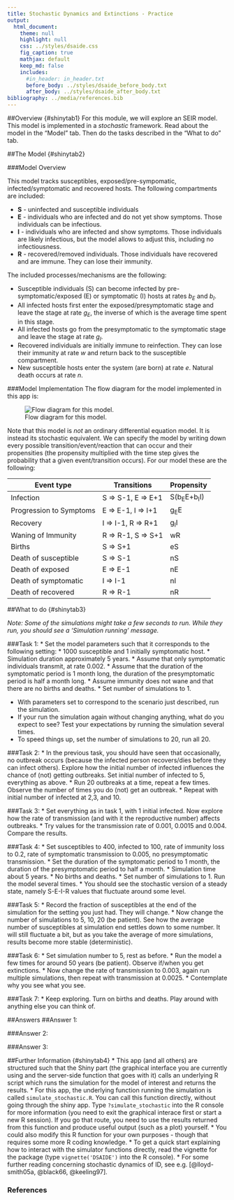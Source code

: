 ```yaml
---
title: Stochastic Dynamics and Extinctions - Practice
output:
  html_document:
    theme: null
    highlight: null
    css: ../styles/dsaide.css
    fig_caption: true
    mathjax: default 
    keep_md: false
    includes:
      #in_header: in_header.txt
      before_body: ../styles/dsaide_before_body.txt
      after_body: ../styles/dsaide_after_body.txt 
bibliography: ../media/references.bib
---
```


##Overview {#shinytab1}
For this module, we will explore an SEIR model. This model is implemented in a _stochastic_ framework. Read about the model in the "Model" tab. Then do the tasks described in the "What to do" tab.

##The Model {#shinytab2}

###Model Overview

This model tracks susceptibles, exposed/pre-sympomatic, infected/symptomatic and recovered hosts. 
The following compartments are included:  

* **S** - uninfected and susceptible individuals 
* **E** - individuals who are infected and do not yet show symptoms. Those individuals can be infectious.
* **I** - individuals who are infected and show symptoms. Those individuals are likely infectious, but the model allows to adjust this, including no infectiousness.
* **R** - recovered/removed individuals. Those individuals have recovered and are immune. They can lose their immunity.


The included processes/mechanisms are the following:

* Susceptible individuals (S) can become infected by pre-symptomatic/exposed (E) or symptomatic (I) hosts at rates _b~E~_ and _b~I~_. 
* All infected hosts first enter the exposed/presymptomatic stage and leave the stage at rate _g~E~_, the inverse of which is the average time spent in this stage. 
* All infected hosts go from the presymptomatic to the symptomatic stage and leave the stage at rate _g~I~_. 
* Recovered individuals are initially immune to reinfection. They can lose their immunity at rate _w_ and return back to the susceptible compartment. 
* New susceptible hosts enter the system (are born) at rate _e_. Natural death occurs at rate _n_.



###Model Implementation
The flow diagram for the model implemented in this app is:

![Flow diagram for this model.](../media/stochasticmodel.png)


Note that this model is _not_ an ordinary differential equation model. It is instead its stochastic equivalent.
We can specify the model by writing down every possible transition/event/reaction that can occur and their propensities (the propensity multiplied with the
time step gives the probability that a given event/transition occurs). For our model these are the following:

Event type              |  Transitions        |   Propensity      |
----------              |  -----------        |   ----------      |
Infection               |  S => S-1, E => E+1 |   S(b~E~E+b~I~I)  |
Progression to Symptoms |  E => E-1, I => I+1 |   g~E~E           |
Recovery                |  I => I-1, R => R+1 |   g~I~I           |
Waning of Immunity      |  R => R-1, S => S+1 |   wR          |
Births                  |  S => S+1           |   eS          |
Death of susceptible    |  S => S-1           |   nS          | 
Death of exposed        |  E => E-1           |   nE          |
Death of symptomatic    |  I => I-1           |   nI          |
Death of recovered      |  R => R-1           |   nR          |




##What to do {#shinytab3}

_Note: Some of the simulations might take a few seconds to run. While they run, you should see a 'Simulation running' message._

###Task 1: 
* Set the model parameters such that it corresponds to the following setting: 
    * 1000 susceptible and 1 initially symptomatic host.
    * Simulation duration approximately 5 years.
    * Assume that only symptomatic individuals transmit, at rate 0.002. 
    * Assume that the duration of the symptomatic period is 1 month long, the duration of the presymptomatic period is half a month long. 
    * Assume immunity does not wane and that there are no births and deaths.
    * Set number of simulations to 1.
    
* With parameters set to correspond to the scenario just described, run the simulation.
* If your run the simulation again without changing anything, what do you expect to see? Test your expectations by running the simulation several times.
* To speed things up, set the number of simulations to 20, run all 20.

###Task 2: 
* In the previous task, you should have seen that occasionally, no outbreak occurs (because the infected person recovers/dies before they can infect others). Explore how the initial number of infected influences the chance of (not) getting outbreaks. Set initial number of infected to 5, everything as above. 
* Run 20 outbreaks at a time, repeat a few times. Observe the number of times you do (not) get an outbreak.
* Repeat with initial number of infected at 2,3, and 10.


###Task 3: 
* Set everything as in task 1, with 1 initial infected. Now explore how the rate of transmission (and with it the reproductive number) affects outbreaks.
* Try values for the transmission rate of 0.001, 0.0015 and 0.004. Compare the results.


###Task 4: 
* Set susceptibles to 400, infected to 100, rate of immunity loss to 0.2, rate of symptomatic transmission to 0.005, no presymptomatic transmission. 
* Set the duration of the symptomatic period to 1 month, the duration of the presymptomatic period to half a month. 
* Simulation time about 5 years.
* No births and deaths.
* Set number of simulations to 1. Run the model several times.
* You should see the stochastic version of a steady state, namely S-E-I-R values that fluctuate around some level.
    
###Task 5: 
* Record the fraction of susceptibles at the end of the simulation for the setting you just had. They will change.
* Now change the number of simulations to 5, 10, 20 (be patient). See how the average number of susceptibles at simulation end settles down to some number. It will still fluctuate a bit, but as you take the average of more simulations, results become more stable (deterministic). 

###Task 6: 
* Set simulation number to 5, rest as before.
* Run the model a few times for around 50 years (be patient). Observe if/when you get extinctions.
* Now change the rate of transmission to 0.003, again run multiple simulations, then repeat with transmission at 0.0025.
* Contemplate why you see what you see.
  
  
###Task 7: 
* Keep exploring. Turn on births and deaths. Play around with anything else you can think of.  
  
  
##Answers 
##Answer 1: 

###Answer 2: 

###Answer 3: 


##Further Information {#shinytab4}
* This app (and all others) are structured such that the Shiny part (the graphical interface you are currently using and the server-side function that goes with it) calls an underlying R script which runs the simulation for the model of interest and returns the results.
* For this app, the underlying function running the simulation is called `simulate_stochastic.R`. You can call this function directly, without going through the shiny app. Type `?simulate_stochastic` into the R console for more information (you need to exit the graphical interace first or start a new R session). If you go that route, you need to use the results returned from this function and produce useful output (such as a plot) yourself. 
* You could also modify this R function for your own purposes - though that requires some more R coding knowledge. 
* To get a quick start explaining how to interact with the simulator functions directly, read the vignette for the package (type `vignette('DSAIDE')` into the R console).
* For some further reading concerning stochastic dynamics of ID, see e.g. [@lloyd-smith05a, @black66, @keeling97].

### References

